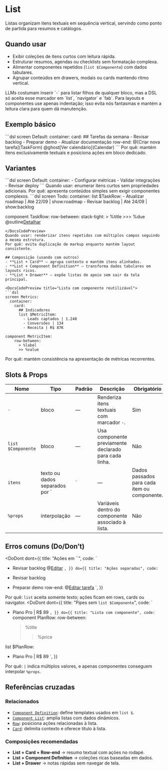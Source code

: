 # List
Listas organizam itens textuais em sequência vertical, servindo como ponto de partida para resumos e catálogos.

## Quando usar
- Exibir coleções de itens curtos com leitura rápida.
- Estruturar resumos, agendas ou checklists sem formatação complexa.
- Alimentar componentes repetidos (`list $Componente`) com dados tabulares.
- Agrupar conteúdos em drawers, modais ou cards mantendo ritmo vertical.

<Attention title="Indentação primeiro, hífen apenas em listas">
LLMs costumam inserir `-` para listar filhos de qualquer bloco, mas a DSL só aceita esse marcador em `list`, `navigator` e `fab`. Para layouts e componentes use apenas indentação; isso evita nós fantasmas e mantém a leitura clara para quem dá manutenção.
</Attention>

## Exemplo básico
<DocsCodePreview title="Lista com ações separadas">
```dsl
screen Default:
  container:
    card:
      ## Tarefas da semana
      - Revisar backlog
      - Preparar demo
      - Atualizar documentação
      row-end:
        @[Criar nova tarefa](TaskForm)
        @ghost[Ver calendário](Calendar)
```
</DocsCodePreview>
Por quê: mantém itens exclusivamente textuais e posiciona ações em bloco dedicado.

## Variantes
<DocsCodePreview title="Lista simples">
```dsl
screen Default:
  container:
    - Configurar métricas
    - Validar integrações
    - Revisar deploy
```
</DocsCodePreview>
Quando usar: enumerar itens curtos sem propriedades adicionais.
Por quê: apresenta conteúdos simples sem exigir componentes complexos.

<DocsCodePreview title="Lista baseada em componente">
```dsl
screen Todo:
  container:
    list $TaskRow:
      - Atualizar roadmap | Até 22/09 | show:roadmap
      - Revisar backlog | Até 24/09 | show:backlog

component TaskRow:
  row-between:
    stack-tight:
      > %title
      >>> %due
    @outline[Detalhar](%action)
```
</DocsCodePreview>
Quando usar: renderizar itens repetidos com múltiplos campos seguindo a mesma estrutura.
Por quê: evita duplicação de markup enquanto mantém layout consistente.

## Composição (usando com outros)
- **List + Card** — agrupa contexto e mantém itens alinhados.
- **List + Component Definition** — transforma dados tabulares em layouts ricos.
- **List + Drawer** — expõe listas de apoio sem sair da tela principal.

<DocsCodePreview title="Lista com componente reutilizável">
```dsl
screen Metrics:
  container:
    card:
      ## Indicadores
      list $MetricItem:
        - Leads captados | 1.240
        - Conversões | 134
        - Receita | R$ 87K

component MetricItem:
    row-between:
      > %label
      >> %value
```
</DocsCodePreview>
Por quê: mantém consistência na apresentação de métricas recorrentes.

## Slots & Props
| Nome | Tipo | Padrão | Descrição | Obrigatório |
| --- | --- | --- | --- | --- |
| `-` | bloco | — | Renderiza itens textuais com marcador `-`. | Sim |
| `list $Componente` | bloco | — | Usa componente previamente declarado para cada linha. | Não |
| `itens` | texto ou dados separados por `|` | — | Dados passados para cada item ou componente. | Sim |
| `%props` | interpolação | — | Variáveis dentro do componente associado à lista. | Não |

## Erros comuns (Do/Don’t)
<DoDont
  dont={{
    title: "Ações em ``",
    code: `

  - Revisar backlog @[Editar](TaskForm)
    `,
  }}
  do={{
    title: "Ações separadas",
    code: `

  - Revisar backlog
  - Preparar demo
row-end:
  @[Editar tarefa](TaskForm)
    `,
  }}
>
  Por quê: `list` aceita somente texto; ações ficam em rows, cards ou navigator.
</DoDont>
<DoDont
  dont={{
    title: "Pipes sem `list $Componente`",
    code: `

  - Plano Pro | R$ 89
    `,
  }}
  do={{
    title: "Lista com componente",
    code: `
component PlanRow:
  row-between:
    > %title
    >> %price

list $PlanRow:
  - Plano Pro | R$ 89
    `,
  }}
>
  Por quê: `|` indica múltiplos valores, e apenas componentes conseguem interpolar `%props`.
</DoDont>

## Referências cruzadas

### Relacionados
- [`Component Definition`](./component-definition): define templates usados em `list $`.
- [`Component List`](./component-list): amplia listas com dados dinâmicos.
- [`Row`](./row): posiciona ações relacionadas à lista.
- [`Card`](./card): delimita contexto e oferece título à lista.

### Composições recomendadas
- **List + Card + Row-end** → resumo textual com ações no rodapé.
- **List + Component Definition** → coleções ricas baseadas em dados.
- **List + Drawer** → notas rápidas sem navegar de tela.


